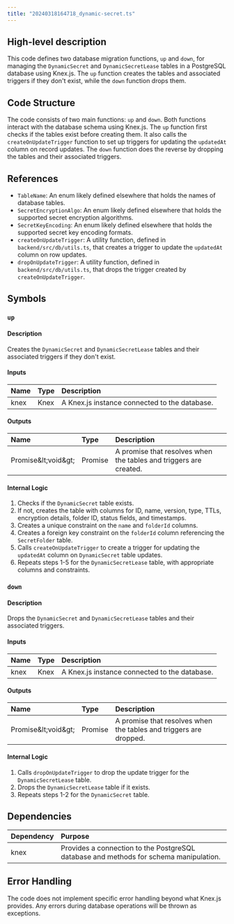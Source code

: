 ```yaml
---
title: "20240318164718_dynamic-secret.ts"
---
```


## High-level description
This code defines two database migration functions, `up` and `down`, for managing the `DynamicSecret` and `DynamicSecretLease` tables in a PostgreSQL database using Knex.js. The `up` function creates the tables and associated triggers if they don't exist, while the `down` function drops them.

## Code Structure
The code consists of two main functions: `up` and `down`. Both functions interact with the database schema using Knex.js. The `up` function first checks if the tables exist before creating them. It also calls the `createOnUpdateTrigger` function to set up triggers for updating the `updatedAt` column on record updates. The `down` function does the reverse by dropping the tables and their associated triggers.

## References
- `TableName`: An enum likely defined elsewhere that holds the names of database tables.
- `SecretEncryptionAlgo`: An enum likely defined elsewhere that holds the supported secret encryption algorithms.
- `SecretKeyEncoding`: An enum likely defined elsewhere that holds the supported secret key encoding formats.
- `createOnUpdateTrigger`: A utility function, defined in `backend/src/db/utils.ts`, that creates a trigger to update the `updatedAt` column on row updates.
- `dropOnUpdateTrigger`: A utility function, defined in `backend/src/db/utils.ts`, that drops the trigger created by `createOnUpdateTrigger`.

## Symbols

### `up`
#### Description
Creates the `DynamicSecret` and `DynamicSecretLease` tables and their associated triggers if they don't exist.

#### Inputs
| Name | Type | Description |
|:-----|:-----|:------------|
| knex | Knex | A Knex.js instance connected to the database. |

#### Outputs
| Name | Type | Description |
|:-----|:-----|:------------|
| Promise\&lt;void\&gt; | Promise | A promise that resolves when the tables and triggers are created. |

#### Internal Logic
1. Checks if the `DynamicSecret` table exists.
2. If not, creates the table with columns for ID, name, version, type, TTLs, encryption details, folder ID, status fields, and timestamps.
3. Creates a unique constraint on the `name` and `folderId` columns.
4. Creates a foreign key constraint on the `folderId` column referencing the `SecretFolder` table.
5. Calls `createOnUpdateTrigger` to create a trigger for updating the `updatedAt` column on `DynamicSecret` table updates.
6. Repeats steps 1-5 for the `DynamicSecretLease` table, with appropriate columns and constraints.

### `down`
#### Description
Drops the `DynamicSecret` and `DynamicSecretLease` tables and their associated triggers.

#### Inputs
| Name | Type | Description |
|:-----|:-----|:------------|
| knex | Knex | A Knex.js instance connected to the database. |

#### Outputs
| Name | Type | Description |
|:-----|:-----|:------------|
| Promise\&lt;void\&gt; | Promise | A promise that resolves when the tables and triggers are dropped. |

#### Internal Logic
1. Calls `dropOnUpdateTrigger` to drop the update trigger for the `DynamicSecretLease` table.
2. Drops the `DynamicSecretLease` table if it exists.
3. Repeats steps 1-2 for the `DynamicSecret` table.

## Dependencies
| Dependency | Purpose |
|:-----------|:--------|
| knex      | Provides a connection to the PostgreSQL database and methods for schema manipulation. |

## Error Handling
The code does not implement specific error handling beyond what Knex.js provides. Any errors during database operations will be thrown as exceptions.
